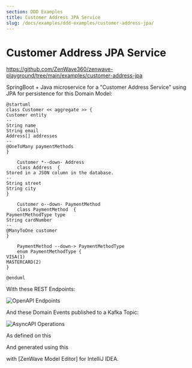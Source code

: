 ```yaml
---
section: DDD Examples
title: Customer Address JPA Service
slug: /docs/examples/ddd-examples/customer-address-jpa/
---
```


# Customer Address JPA Service

https://github.com/ZenWave360/zenwave-playground/tree/main/examples/customer-address-jpa

SpringBoot + Java microservice for a "Customer Address Service" using JPA for persistence for this Domain Model:

```plantuml
@startuml
class Customer << aggregate >> {
Customer entity
--
String name
String email
Address[] addresses
--
@OneToMany paymentMethods
}

    Customer *--down- Address
    class Address  {
Stored in a JSON column in the database.
--
String street
String city
}

    Customer o--down- PaymentMethod
    class PaymentMethod  {
PaymentMethodType type
String cardNumber
--
@ManyToOne customer
}

    PaymentMethod --down-> PaymentMethodType
    enum PaymentMethodType {
VISA(1)
MASTERCARD(2)
}

@enduml
```

With these REST Endpoints:

![OpenAPI Endpoints](https://github.com/ZenWave360/zenwave-playground/raw/main/examples/customer-address-jpa/src/main/resources/public/apis/endpoints-screenshot.png)

And these Domain Events published to a Kafka Topic:

![AsyncAPI Operations](https://github.com/ZenWave360/zenwave-playground/raw/main/examples/customer-address-jpa/src/main/resources/public/apis/asyncapi-operations.png)

As defined on this

<RemoteCode
  title="ZenWave Model for Customer Address JPA Service"
  language="zdl"
  url="https://github.com/ZenWave360/zenwave-playground/blob/main/examples/customer-address-jpa/zenwave-model.zdl" />

And generated using this

<RemoteCode
  title="ZenWave Scripts for Customer Address JPA Service"
  language="zdl"
  url="https://github.com/ZenWave360/zenwave-playground/blob/main/examples/customer-address-jpa/zenwave-scripts.zw" />

with [ZenWave Model Editor] for IntelliJ IDEA.
